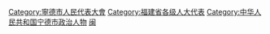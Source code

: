 [[Category:寧德市人民代表大會|Category:寧德市人民代表大會]]
[[Category:福建省各级人大代表|Category:福建省各级人大代表]]
[[Category:中华人民共和国宁德市政治人物|Category:中华人民共和国宁德市政治人物]]
[[Category:设区的市人大代表|闽]]